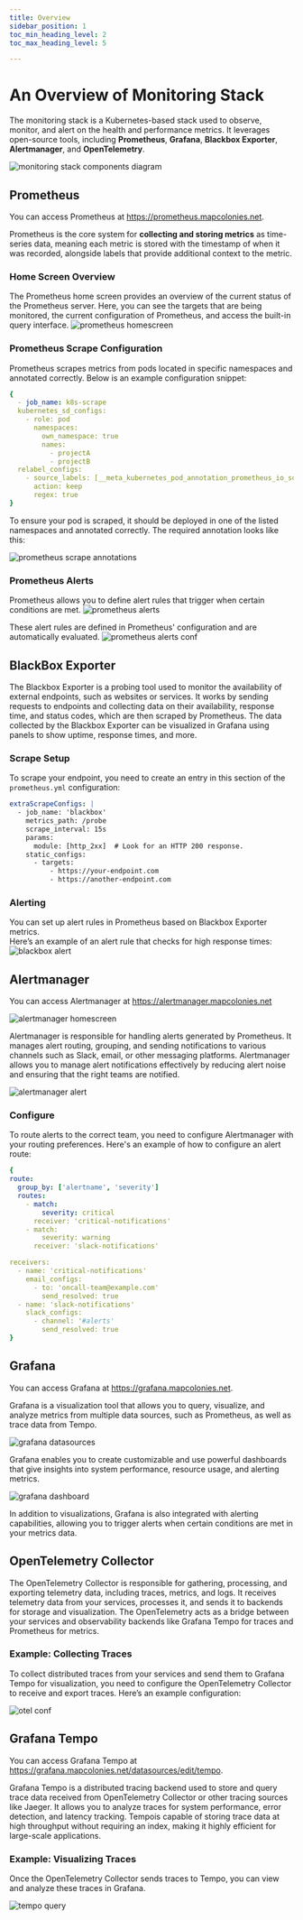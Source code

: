 ```yaml
---
title: Overview
sidebar_position: 1
toc_min_heading_level: 2
toc_max_heading_level: 5

---
```



# An Overview of Monitoring Stack

The monitoring stack is a Kubernetes-based stack used to observe, monitor, and alert on the health and performance metrics.
It leverages open-source tools, including **Prometheus**, **Grafana**, **Blackbox Exporter**, **Alertmanager**, and **OpenTelemetry**.

![monitoring stack components diagram](./img/monitoring.png)

## Prometheus
You can access Prometheus at https://prometheus.mapcolonies.net.

Prometheus is the core system for **collecting and storing metrics** as time-series data, meaning each metric is stored with the timestamp of when it was recorded, alongside labels that provide additional context to the metric.

### Home Screen Overview 
The Prometheus home screen provides an overview of the current status of the Prometheus server. Here, you can see the targets that are being monitored, the current configuration of Prometheus, and access the built-in query interface.
![prometheus homescreen](./img/prometheus-homescreen.png)

### Prometheus Scrape Configuration
Prometheus scrapes metrics from pods located in specific namespaces and annotated correctly. Below is an example configuration snippet:

  ```yaml
  {
    - job_name: k8s-scrape
    kubernetes_sd_configs:
      - role: pod
        namespaces:
          own_namespace: true
          names:
            - projectA
            - projectB
    relabel_configs:
      - source_labels: [__meta_kubernetes_pod_annotation_prometheus_io_scrape]
        action: keep
        regex: true
  }
  ```
To ensure your pod is scraped, it should be deployed in one of the listed namespaces and annotated correctly. The required annotation looks like this:

![prometheus scrape annotations](./img/prometheus-annotations.png)

### Prometheus Alerts
Prometheus allows you to define alert rules that trigger when certain conditions are met. 
![prometheus alerts](./img/prometheus-alerts.png)

These alert rules are defined in Prometheus' configuration and are automatically evaluated.
![prometheus alerts conf](./img/prometheus-alert-conf-example.png)


## BlackBox Exporter
The Blackbox Exporter is a probing tool used to monitor the availability of external endpoints, such as websites or services. It works by sending requests to endpoints and collecting data on their availability, response time, and status codes, which are then scraped by Prometheus. The data collected by the Blackbox Exporter can be visualized in Grafana using panels to show uptime, response times, and more.

### Scrape Setup
To scrape your endpoint, you need to create an entry in this section of the `prometheus.yml` configuration:

```yaml
extraScrapeConfigs: |
  - job_name: 'blackbox'
    metrics_path: /probe
    scrape_interval: 15s
    params:
      module: [http_2xx]  # Look for an HTTP 200 response.
    static_configs:
      - targets:
          - https://your-endpoint.com
          - https://another-endpoint.com

```
### Alerting
You can set up alert rules in Prometheus based on Blackbox Exporter metrics.  
Here’s an example of an alert rule that checks for high response times:
![blackbox alert](./img/blackbox-alert.png)

## Alertmanager
You can access Alertmanager at https://alertmanager.mapcolonies.net

![alertmanager homescreen](./img/alertmanager-homescreen.png)


Alertmanager is responsible for handling alerts generated by Prometheus. It manages alert routing, grouping, and sending notifications to various channels such as Slack, email, or other messaging platforms. Alertmanager allows you to manage alert notifications effectively by reducing alert noise and ensuring that the right teams are notified.

![alertmanager alert](./img/alertmanager-alert.png)

### Configure

To route alerts to the correct team, you need to configure Alertmanager with your routing preferences. Here's an example of how to configure an alert route:

```yaml
{
route:
  group_by: ['alertname', 'severity']
  routes:
    - match:
        severity: critical
      receiver: 'critical-notifications'
    - match:
        severity: warning
      receiver: 'slack-notifications'

receivers:
  - name: 'critical-notifications'
    email_configs:
      - to: 'oncall-team@example.com'
        send_resolved: true
  - name: 'slack-notifications'
    slack_configs:
      - channel: '#alerts'
        send_resolved: true
}
```


## Grafana

You can access Grafana at https://grafana.mapcolonies.net.

Grafana is a visualization tool that allows you to query, visualize, and analyze metrics from multiple data sources, such as Prometheus, as well as trace data from Tempo.

![grafana datasources](./img/grafana-datasources.png)

Grafana enables you to create customizable and use powerful dashboards that give insights into system performance, resource usage, and alerting metrics.

![grafana dashboard](./img/grafana-dashboard.png)

In addition to visualizations, Grafana is also integrated with alerting capabilities, allowing you to trigger alerts when certain conditions are met in your metrics data.

## OpenTelemetry Collector

The OpenTelemetry Collector is responsible for gathering, processing, and exporting telemetry data, including traces, metrics, and logs. It receives telemetry data from your services, processes it, and sends it to backends for storage and visualization. The OpenTelemetry acts as a bridge between your services and observability backends like Grafana Tempo for traces and Prometheus for metrics.

### Example: Collecting Traces

To collect distributed traces from your services and send them to Grafana Tempo for visualization, you need to configure the OpenTelemetry Collector to receive and export traces. Here’s an example configuration:

![otel conf](./img/otel-conf.png)

## Grafana Tempo

You can access Grafana Tempo at https://grafana.mapcolonies.net/datasources/edit/tempo.

Grafana Tempo is a distributed tracing backend used to store and query trace data received from OpenTelemetry Collector or other tracing sources like Jaeger. It allows you to analyze traces for system performance, error detection, and latency tracking. Tempois capable of storing trace data at high throughput without requiring an index, making it highly efficient for large-scale applications.

### Example: Visualizing Traces
Once the OpenTelemetry Collector sends traces to Tempo, you can view and analyze these traces in Grafana.

![tempo query](./img/tempo-query.png)